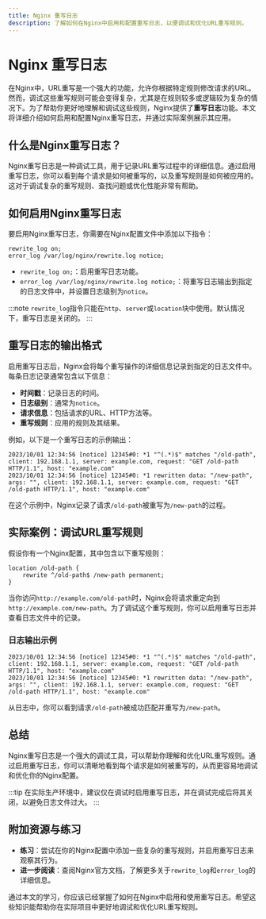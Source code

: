 ```yaml
---
title: Nginx 重写日志
description: 了解如何在Nginx中启用和配置重写日志，以便调试和优化URL重写规则。
---
```


# Nginx 重写日志

在Nginx中，URL重写是一个强大的功能，允许你根据特定规则修改请求的URL。然而，调试这些重写规则可能会变得复杂，尤其是在规则较多或逻辑较为复杂的情况下。为了帮助你更好地理解和调试这些规则，Nginx提供了**重写日志**功能。本文将详细介绍如何启用和配置Nginx重写日志，并通过实际案例展示其应用。

## 什么是Nginx重写日志？

Nginx重写日志是一种调试工具，用于记录URL重写过程中的详细信息。通过启用重写日志，你可以看到每个请求是如何被重写的，以及重写规则是如何被应用的。这对于调试复杂的重写规则、查找问题或优化性能非常有帮助。

## 如何启用Nginx重写日志

要启用Nginx重写日志，你需要在Nginx配置文件中添加以下指令：

```nginx
rewrite_log on;
error_log /var/log/nginx/rewrite.log notice;
```

- `rewrite_log on;`：启用重写日志功能。
- `error_log /var/log/nginx/rewrite.log notice;`：将重写日志输出到指定的日志文件中，并设置日志级别为`notice`。

:::note
`rewrite_log`指令只能在`http`、`server`或`location`块中使用。默认情况下，重写日志是关闭的。
:::

## 重写日志的输出格式

启用重写日志后，Nginx会将每个重写操作的详细信息记录到指定的日志文件中。每条日志记录通常包含以下信息：

- **时间戳**：记录日志的时间。
- **日志级别**：通常为`notice`。
- **请求信息**：包括请求的URL、HTTP方法等。
- **重写规则**：应用的规则及其结果。

例如，以下是一个重写日志的示例输出：

```plaintext
2023/10/01 12:34:56 [notice] 12345#0: *1 "^(.*)$" matches "/old-path", client: 192.168.1.1, server: example.com, request: "GET /old-path HTTP/1.1", host: "example.com"
2023/10/01 12:34:56 [notice] 12345#0: *1 rewritten data: "/new-path", args: "", client: 192.168.1.1, server: example.com, request: "GET /old-path HTTP/1.1", host: "example.com"
```

在这个示例中，Nginx记录了请求`/old-path`被重写为`/new-path`的过程。

## 实际案例：调试URL重写规则

假设你有一个Nginx配置，其中包含以下重写规则：

```nginx
location /old-path {
    rewrite ^/old-path$ /new-path permanent;
}
```

当你访问`http://example.com/old-path`时，Nginx会将请求重定向到`http://example.com/new-path`。为了调试这个重写规则，你可以启用重写日志并查看日志文件中的记录。

### 日志输出示例

```plaintext
2023/10/01 12:34:56 [notice] 12345#0: *1 "^(.*)$" matches "/old-path", client: 192.168.1.1, server: example.com, request: "GET /old-path HTTP/1.1", host: "example.com"
2023/10/01 12:34:56 [notice] 12345#0: *1 rewritten data: "/new-path", args: "", client: 192.168.1.1, server: example.com, request: "GET /old-path HTTP/1.1", host: "example.com"
```

从日志中，你可以看到请求`/old-path`被成功匹配并重写为`/new-path`。

## 总结

Nginx重写日志是一个强大的调试工具，可以帮助你理解和优化URL重写规则。通过启用重写日志，你可以清晰地看到每个请求是如何被重写的，从而更容易地调试和优化你的Nginx配置。

:::tip
在实际生产环境中，建议仅在调试时启用重写日志，并在调试完成后将其关闭，以避免日志文件过大。
:::

## 附加资源与练习

- **练习**：尝试在你的Nginx配置中添加一些复杂的重写规则，并启用重写日志来观察其行为。
- **进一步阅读**：查阅Nginx官方文档，了解更多关于`rewrite_log`和`error_log`的详细信息。

通过本文的学习，你应该已经掌握了如何在Nginx中启用和使用重写日志。希望这些知识能帮助你在实际项目中更好地调试和优化URL重写规则。